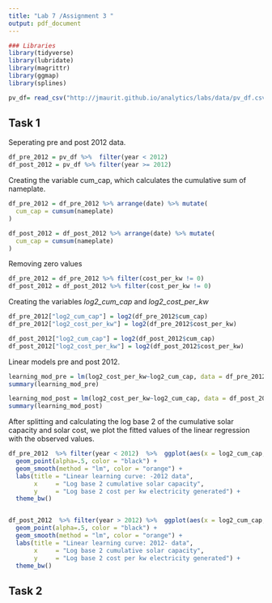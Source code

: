 ```yaml
---
title: "Lab 7 /Assignment 3 "
output: pdf_document
---
```

  

```r

### Libraries
library(tidyverse)
library(lubridate)
library(magrittr)
library(ggmap)
library(splines)

pv_df= read_csv("http://jmaurit.github.io/analytics/labs/data/pv_df.csv")


```


## Task 1


Seperating pre and post 2012 data.
```r
df_pre_2012 = pv_df %>%  filter(year < 2012)
df_post_2012 = pv_df %>% filter(year >= 2012)

```


Creating the variable cum_cap, which calculates the cumulative sum of nameplate.
```r
df_pre_2012 = df_pre_2012 %>% arrange(date) %>% mutate(
  cum_cap = cumsum(nameplate)
)

df_post_2012 = df_post_2012 %>% arrange(date) %>% mutate(
  cum_cap = cumsum(nameplate)
)
```


Removing zero values
```r
df_pre_2012 = df_pre_2012 %>% filter(cost_per_kw != 0)
df_post_2012 = df_post_2012 %>% filter(cost_per_kw != 0)

```


Creating the variables *log2_cum_cap* and *log2_cost_per_kw* 

```r
df_pre_2012["log2_cum_cap"] = log2(df_pre_2012$cum_cap)
df_pre_2012["log2_cost_per_kw"] = log2(df_pre_2012$cost_per_kw)

df_post_2012["log2_cum_cap"] = log2(df_post_2012$cum_cap)
df_post_2012["log2_cost_per_kw"] = log2(df_post_2012$cost_per_kw)
```

Linear models pre and post 2012. 

```r
learning_mod_pre = lm(log2_cost_per_kw~log2_cum_cap, data = df_pre_2012)
summary(learning_mod_pre)

learning_mod_post = lm(log2_cost_per_kw~log2_cum_cap, data = df_post_2012)
summary(learning_mod_post)


```


After splitting and calculating the log base 2 of the cumulative solar capacity and solar cost, we plot the fitted 
values of the linear regression with the observed values.

```r
df_pre_2012  %>% filter(year < 2012)  %>%  ggplot(aes(x = log2_cum_cap, y = log2_cost_per_kw)) +
  geom_point(alpha=.5, color = "black") +
  geom_smooth(method = "lm", color = "orange") +
  labs(title = "Linear learning curve: -2012 data", 
       x     = "Log base 2 cumulative solar capacity",
       y     = "Log base 2 cost per kw electricity generated") +
  theme_bw()


df_post_2012  %>% filter(year > 2012) %>%  ggplot(aes(x = log2_cum_cap, y = log2_cost_per_kw)) +
  geom_point(alpha=.5, color = "black") +
  geom_smooth(method = "lm", color = "orange") +
  labs(title = "Linear learning curve: 2012- data", 
       x     = "Log base 2 cumulative solar capacity",
       y     = "Log base 2 cost per kw electricity generated") +
  theme_bw() 

```


## Task 2
